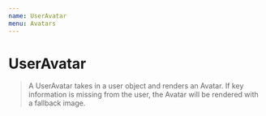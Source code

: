 ```yaml
---
name: UserAvatar
menu: Avatars
---
```



<Label text="Docs coming soon" />

# UserAvatar

> A UserAvatar takes in a user object and renders an Avatar. If key information is missing from the user, the Avatar will be rendered with a fallback image.
